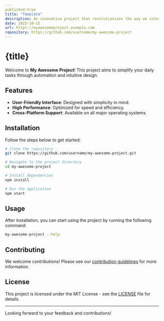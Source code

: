 ```yaml
---
published:true
title: "Template"
description: An innovative project that revolutionizes the way we interact with technology.
date: 2023-10-15
url: https://myawesomeproject.example.com
repository: https://github.com/username/my-awesome-project
---
```



# {title}


Welcome to **My Awesome Project**! This project aims to simplify your daily tasks through automation and intuitive design.

## Features
- **User-Friendly Interface**: Designed with simplicity in mind.
- **High Performance**: Optimized for speed and efficiency.
- **Cross-Platform Support**: Available on all major operating systems.

## Installation

Follow the steps below to get started:

```bash
# Clone the repository
git clone https://github.com/username/my-awesome-project.git

# Navigate to the project directory
cd my-awesome-project

# Install dependencies
npm install

# Run the application
npm start
```

## Usage

After installation, you can start using the project by running the following command:

```bash
my-awesome-project --help
```

## Contributing

We welcome contributions! Please see our [contribution guidelines](https://github.com/username/my-awesome-project/blob/main/CONTRIBUTING.md) for more information.

## License

This project is licensed under the MIT License - see the [LICENSE](https://github.com/username/my-awesome-project/blob/main/LICENSE) file for details.

---

Looking forward to your feedback and contributions!

